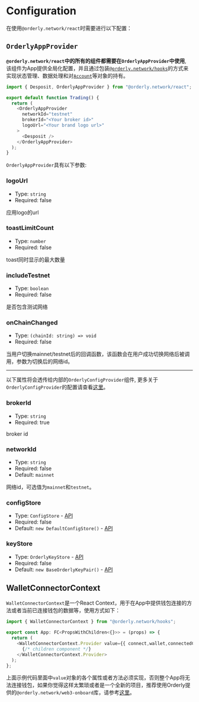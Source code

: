 # Configuration

在使用`@orderly.network/react`时需要进行以下配置：



## `OrderlyAppProvider`

**`@orderly.network/react`中的所有的组件都需要在`OrderlyAppProvider`中使用**, 该组件为App提供全局化配置，并且通过包装[`@orderly.network/hooks`](/docs/hooks/overview)的方式来实现状态管理、数据处理和对[`Account`](/apis/modules/__orderly_network___core/Account)等对象的持有。

```typescript copy
import { Desposit, OrderlyAppProvider } from "@orderly.network/react";

export default function Trading() {
  return (
    <OrderlyAppProvider
      networkId="testnet"
      brokerId="<Your broker id>"
      logoUrl="<Your brand logo url>"
    >
      <Desposit />
    </OrderlyAppProvider>
  );
}
```

 `OrderlyAppProvider`具有以下参数:

### logoUrl

- Type: `string`
- Required: false

应用logo的url

### toastLimitCount

- Type: `number`
- Required: false

toast同时显示的最大数量

### includeTestnet

- Type: `boolean`
- Required: false

是否包含测试网络

### onChainChanged

- Type: `(chainId: string) => void`
- Required: false

当用户切换mainnet/testnet后的回调函数，该函数会在用户成功切换网络后被调用，参数为切换后的网络id。

<hr className="mt-5 border-base-500"/>

以下属性将会透传给内部的`OrderlyConfigProvider`组件, 更多关于`OrderlyConfigProvider`的配置请查看[这里](apis/modules/__orderly_network___hooks/ConfigProviderProps)。

### brokerId

- Type: `string`
- Required: true

broker id

### networkId

- Type: `string`
- Required: false
- Default: `mainnet`

网络id，可选值为`mainnet`和`testnet`。

### configStore

- Type: `ConfigStore` - [API](/apis/modules/__orderly_network___core/ConfigStore)
- Required: false
- Default: `new DefaultConfigStore()` - [API](/apis/modules/__orderly_network___core/DefaultConfigStore)

### keyStore

- Type: `OrderlyKeyStore` - [API](/apis/modules/__orderly_network___core/OrderlyKeyStore)
- Required: false
- Default: `new BaseOrderlyKeyPair()` - [API](/apis/modules/__orderly_network___core/BaseKeyStore)


## WalletConnectorContext

`WalletConnectorContext`是一个React Context，用于在App中提供钱包连接的方法或者当前已连接钱包的数据等，使用方式如下：

```typescript copy
import { WalletConnectorContext } from "@orderly.network/hooks";

export const App: FC<PropsWithChildren<{}>> = (props) => {
  return (
    <WalletConnectorContext.Provider value={{ connect,wallet,connectedChain,disconnect }}>
      {/* children component */}
    </WalletConnectorContext.Provider>
  );
};
```

上面示例代码里面中`value`对象的各个属性或者方法必须实现，否则整个App将无法连接钱包，如果你觉得这样太繁琐或者是一个全新的项目，推荐使用Orderly提供的`@orderly.network/web3-onboard`库，请参考[这里](/components/wallet)。

